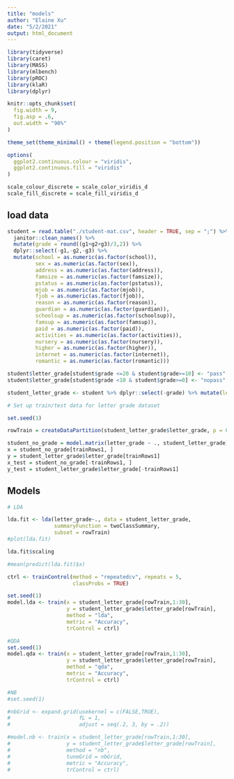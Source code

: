 ---
title: "models"
author: "Elaine Xu"
date: "5/2/2021"
output: html_document
---

```{r setup, include=FALSE}
library(tidyverse)
library(caret)
library(MASS)
library(mlbench)
library(pROC)
library(klaR)
library(dplyr)

knitr::opts_chunk$set(
  fig.width = 9,
  fig.asp = .6,
  out.width = "90%"
)

theme_set(theme_minimal() + theme(legend.position = "bottom"))

options(
  ggplot2.continuous.colour = "viridis",
  ggplot2.continuous.fill = "viridis"
)

scale_colour_discrete = scale_color_viridis_d
scale_fill_discrete = scale_fill_viridis_d
```

## load data

```{r, message=FALSE, warning=FALSE}

student = read.table("./student-mat.csv", header = TRUE, sep = ";") %>%
  janitor::clean_names() %>%
  mutate(grade = round((g1+g2+g3)/3,2)) %>%
  dplyr::select(-g1,-g2,-g3) %>%
  mutate(school = as.numeric(as.factor(school)),
         sex = as.numeric(as.factor(sex)),
         address = as.numeric(as.factor(address)),
         famsize = as.numeric(as.factor(famsize)),
         pstatus = as.numeric(as.factor(pstatus)),
         mjob = as.numeric(as.factor(mjob)),
         fjob = as.numeric(as.factor(fjob)),
         reason = as.numeric(as.factor(reason)),
         guardian = as.numeric(as.factor(guardian)),
         schoolsup = as.numeric(as.factor(schoolsup)),
         famsup = as.numeric(as.factor(famsup)),
         paid = as.numeric(as.factor(paid)),
         activities = as.numeric(as.factor(activities)),
         nursery = as.numeric(as.factor(nursery)),
         higher = as.numeric(as.factor(higher)),
         internet = as.numeric(as.factor(internet)),
         romantic = as.numeric(as.factor(romantic)))

student$letter_grade[student$grade <=20 & student$grade>=10] <- "pass"
student$letter_grade[student$grade <10 & student$grade>=0] <- "nopass"

student_letter_grade <- student %>% dplyr::select(-grade) %>% mutate(letter_grade = as.factor(letter_grade))
```

```{r, include = FALSE}
# Set up train/test data for letter grade dataset

set.seed(1)

rowTrain = createDataPartition(student_letter_grade$letter_grade, p = 0.8, list = FALSE)

student_no_grade = model.matrix(letter_grade ~ ., student_letter_grade)[, -31]
x = student_no_grade[trainRows1, ]
y = student_letter_grade$letter_grade[trainRows1]
x_test = student_no_grade[-trainRows1, ]
y_test = student_letter_grade$letter_grade[-trainRows1]

```

## Models

```{r}
# LDA

lda.fit <- lda(letter_grade~., data = student_letter_grade,
               summaryFunction = twoClassSummary,
               subset = rowTrain)
#plot(lda.fit)

lda.fit$scaling

#mean(predict(lda.fit)$x)

ctrl <- trainControl(method = "repeatedcv", repeats = 5,
                     classProbs = TRUE)

set.seed(1)
model.lda <- train(x = student_letter_grade[rowTrain,1:30],
                   y = student_letter_grade$letter_grade[rowTrain],
                   method = "lda",
                   metric = "Accuracy",
                   trControl = ctrl)

#QDA
set.seed(1)
model.qda <- train(x = student_letter_grade[rowTrain,1:30],
                   y = student_letter_grade$letter_grade[rowTrain],
                   method = "qda",
                   metric = "Accuracy",
                   trControl = ctrl)

#NB
#set.seed(1)

#nbGrid <- expand.grid(usekernel = c(FALSE,TRUE),
#                      fL = 1, 
#                      adjust = seq(.2, 3, by = .2))

#model.nb <- train(x = student_letter_grade[rowTrain,1:30],
#                  y = student_letter_grade$letter_grade[rowTrain],
#                  method = "nb",
#                  tuneGrid = nbGrid,
#                  metric = "Accuracy",
#                  trControl = ctrl)
```

